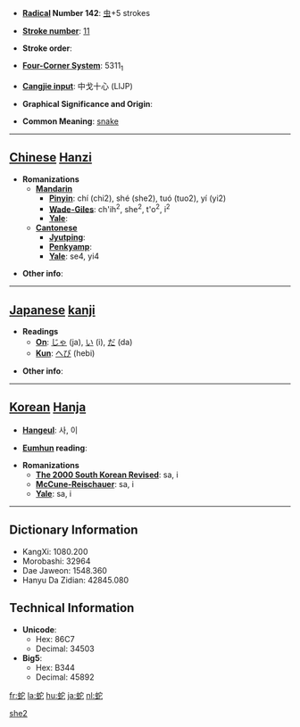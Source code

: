 * '''[[Wiktionary:Chinese radical index| Radical]] Number 142''': [[Wiktionary:Chinese radical index 虫|虫]]+5 strokes

* '''[[Wiktionary:Chinese total strokes index|Stroke number]]''': [[Wiktionary:Chinese total strokes index 11|11]]

* '''Stroke order''': 

* '''[[Wiktionary:Chinese four corner index|Four-Corner System]]''': 5311<sub>1</sub>

* '''[[Wiktionary:Chinese Cangjie index|Cangjie input]]''': 中戈十心 (LIJP)

* '''Graphical Significance and Origin''': 

* '''Common Meaning''': [[snake]]

----

== [[Chinese]] [[Hanzi]] ==

* '''Romanizations'''
** '''[[Mandarin]]'''
*** '''[[Pinyin]]''': chí (chi2), shé (she2), tuó (tuo2), yí (yi2)
*** '''[[Wade-Giles]]''': ch'ih<sup>2</sup>, she<sup>2</sup>, t'o<sup>2</sup>, i<sup>2</sup>
*** '''[[Yale]]''': 
** '''[[Cantonese]]'''
*** '''[[Jyutping]]''':
*** '''[[Penkyamp]]''': 
*** '''[[Yale]]''': se4, yi4

* '''Other info''': 

----

== [[Japanese]] [[kanji]] ==

* '''Readings'''
** '''[[On]]''': [[じゃ]] (ja), [[い]] (i), [[だ]] (da)
** '''[[Kun]]''': [[へび]] (hebi)

* '''Other info''':  

----

== [[Korean]] [[Hanja]] ==

* '''[[Hangeul]]''': 사, 이

* '''[[Eumhun]] reading''': 

* '''Romanizations'''
** '''[[The 2000 South Korean Revised Romanization|The 2000 South Korean Revised]]''': sa, i
** '''[[McCune-Reischauer]]''': sa, i
** '''[[Yale]]''': sa, i

----

== Dictionary Information ==

* KangXi: 1080.200
* Morobashi: 32964
* Dae Jaweon: 1548.360
* Hanyu Da Zidian: 42845.080

== Technical Information ==

* '''Unicode''':
** Hex: 86C7
** Decimal: 34503
* '''Big5''':
** Hex: B344
** Decimal: 45892
[[fr:蛇]]
[[la:蛇]]
[[hu:蛇]]
[[ja:蛇]]
[[nl:蛇]]

[[Category:zh:Reptiles|she2]]